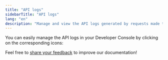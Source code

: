 ```yaml
---
title: "API logs"
sidebarTitle: "API logs"
lang: "en"
description: "Manage and view the API logs generated by requests made through the Cobo Portal Apps developed by your organization."
---
```



You can easily manage the API logs in your Developer Console by clicking on the corresponding icons:

<Snippet />

<Tip>Feel free to [share your feedback](https://forms.zohopublic.com/cobo/form/DocumentFeedbackForm/formperma/QvLOhxJv1_JMsJ-1dleZ8Itb_7rzN-LtgvsDdxosoVI?referrername=manuals) to improve our documentation!</Tip>